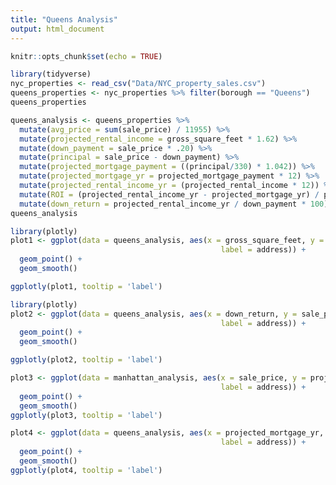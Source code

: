 ```yaml
---
title: "Queens Analysis"
output: html_document
---
```


```r
knitr::opts_chunk$set(echo = TRUE)
```


```r
library(tidyverse)
nyc_properties <- read_csv("Data/NYC_property_sales.csv")
queens_properties <- nyc_properties %>% filter(borough == "Queens")
queens_properties
```

```r
queens_analysis <- queens_properties %>%
  mutate(avg_price = sum(sale_price) / 11955) %>%
  mutate(projected_rental_income = gross_square_feet * 1.62) %>%
  mutate(down_payment = sale_price * .20) %>%
  mutate(principal = sale_price - down_payment) %>%
  mutate(projected_mortgage_payment = ((principal/330) * 1.042)) %>%
  mutate(projected_mortgage_yr = projected_mortgage_payment * 12) %>%
  mutate(projected_rental_income_yr = (projected_rental_income * 12)) %>%
  mutate(ROI = (projected_rental_income_yr - projected_mortgage_yr) / projected_mortgage_yr) %>%
  mutate(down_return = projected_rental_income_yr / down_payment * 100)
queens_analysis
```

```r
library(plotly)
plot1 <- ggplot(data = queens_analysis, aes(x = gross_square_feet, y = sale_price, 
                                               label = address)) +
  geom_point() +
  geom_smooth()

ggplotly(plot1, tooltip = 'label')
```


```r
library(plotly)
plot2 <- ggplot(data = queens_analysis, aes(x = down_return, y = sale_price, 
                                               label = address)) +
  geom_point() +
  geom_smooth()

ggplotly(plot2, tooltip = 'label')
```

```r
plot3 <- ggplot(data = manhattan_analysis, aes(x = sale_price, y = projected_rental_income_yr, 
                                               label = address)) +
  geom_point() +
  geom_smooth()
ggplotly(plot3, tooltip = 'label')
```

```r
plot4 <- ggplot(data = queens_analysis, aes(x = projected_mortgage_yr, y = ROI, 
                                               label = address)) +
  geom_point() +
  geom_smooth()
ggplotly(plot4, tooltip = 'label') 
```